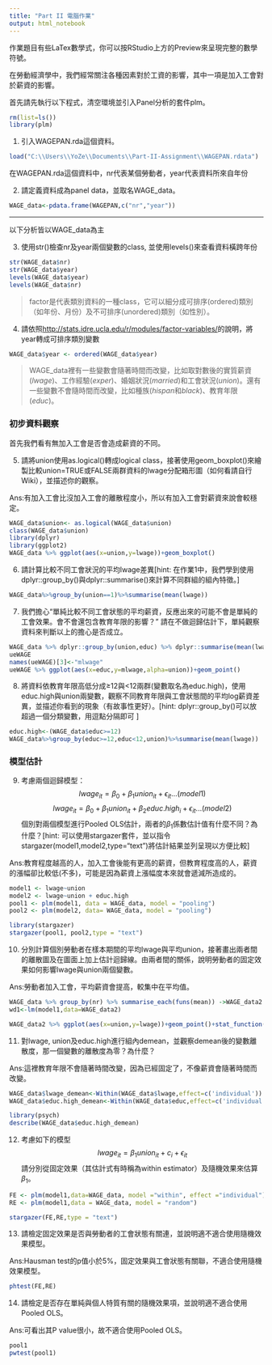```yaml
---
title: "Part II 電腦作業"
output: html_notebook
---
```

作業題目有些LaTex數學式，你可以按RStudio上方的Preview來呈現完整的數學符號。

在勞動經濟學中，我們經常關注各種因素對於工資的影響，其中一項是加入工會對於薪資的影響。

首先請先執行以下程式，清空環境並引入Panel分析的套件plm。
```r
rm(list=ls())
library(plm)
```


1. 引入WAGEPAN.rda這個資料。
```r
load("C:\\Users\\YoZe\\Documents\\Part-II-Assignment\\WAGEPAN.rdata")

```

在WAGEPAN.rda這個資料中，nr代表某個勞動者，year代表資料所來自年份

2. 請定義資料成為panel data，並取名WAGE_data。
```r
WAGE_data<-pdata.frame(WAGEPAN,c("nr","year"))

```

***
以下分析皆以WAGE_data為主

3. 使用str()檢查nr及year兩個變數的class, 並使用levels()來查看資料橫跨年份
```r
str(WAGE_data$nr)
str(WAGE_data$year)
levels(WAGE_data$year)
levels(WAGE_data$nr)
```

> factor是代表類別資料的一種class，它可以細分成可排序(ordered)類別（如年份、月份）及不可排序(unordered)類別（如性別）。

4. 請依照<http://stats.idre.ucla.edu/r/modules/factor-variables/>的說明，將year轉成可排序類別變數
```r
WAGE_data$year <- ordered(WAGE_data$year)
```


> WAGE_data裡有一些變數會隨著時間而改變，比如取對數後的實質薪資($lwage$)、工作經驗($exper$)、婚姻狀況($married$)和工會狀況($union$)。還有一些變數不會隨時間而改變，比如種族($hispan$和$black$)、教育年限($educ$)。

### 初步資料觀察
首先我們看有無加入工會是否會造成薪資的不同。

5. 請將union使用as.logical()轉成logical class，接著使用geom_boxplot()來繪製比較union=TRUE或FALSE兩群資料的lwage分配箱形圖（如何看請自行Wiki），並描述你的觀察。

Ans:有加入工會比沒加入工會的離散程度小，所以有加入工會對薪資來說會較穩定。
```r
WAGE_data$union<- as.logical(WAGE_data$union)
class(WAGE_data$union)
library(dplyr)
library(ggplot2)
WAGE_data %>% ggplot(aes(x=union,y=lwage))+geom_boxplot()
```


6. 請計算比較不同工會狀況的平均lwage差異[hint: 在作業1中，我們學到使用dplyr::group_by()與dplyr::summarise()來計算不同群組的組內特徵。]
```r
WAGE_data%>%group_by(union==1)%>%summarise(mean(lwage))
```

 7. 我們擔心“單純比較不同工會狀態的平均薪資，反應出來的可能不會是單純的工會效果。會不會還包含教育年限的影響？” 請在不做迴歸估計下，單純觀察資料來判斷以上的擔心是否成立。
```r
WAGE_data %>% dplyr::group_by(union,educ) %>% dplyr::summarise(mean(lwage)) -> ueWAGE
ueWAGE
names(ueWAGE)[3]<-"mlwage"
ueWAGE %>% ggplot(aes(x=educ,y=mlwage,alpha=union))+geom_point()
```

8. 將資料依教育年限高低分成≥12與<12兩群(變數取名為educ.high)，使用educ.high與union兩變數，觀察不同教育年限與工會狀態間的平均log薪資差異，並描述你看到的現象（有故事性更好）。[hint: dplyr::group_by()可以放超過一個分類變數，用逗點分隔即可 ]
```r
educ.high<-(WAGE_data$educ>=12)
WAGE_data%>%group_by(educ>=12,educ<12,union)%>%summarise(mean(lwage))
```

### 模型估計
9. 考慮兩個迴歸模型：
$$lwage_{it}	=\beta_{0}+\beta_{1}union_{it}+\epsilon_{it}...(model1)$$
$$lwage_{it}	=\beta_{0}+\beta_{1}union_{it}+\beta_{2}educ.high_{i}+\epsilon_{it}...(model2)$$
個別對兩個模型進行Pooled OLS估計，兩者的$\beta_1$係數估計值有什麼不同？為什麼？[hint: 可以使用stargazer套件，並以指令stargazer(model1,model2,type="text")將估計結果並列呈現以方便比較]

Ans:教育程度越高的人，加入工會後能有更高的薪資，但教育程度高的人，薪資的漲幅卻比較低(不多)，可能是因為薪資上漲幅度本來就會遞減所造成的。
```r
model1 <- lwage~union
model2 <- lwage~union + educ.high
pool1 <- plm(model1, data = WAGE_data, model = "pooling")
pool2 <- plm(model2, data= WAGE_data, model = "pooling")

library(stargazer)
stargazer(pool1, pool2,type = "text")
```

10. 分別計算個別勞動者在樣本期間的平均lwage與平均union，接著畫出兩者間的離散圖及在圖面上加上估計迴歸線。由兩者間的關係，說明勞動者的固定效果如何影響lwage與union兩個變數。

Ans:勞動者加入工會，平均薪資會提高，較集中在平均值。
```r
WAGE_data %>% group_by(nr) %>% summarise_each(funs(mean)) ->WAGE_data2
wd1<-lm(model1,data=WAGE_data2)

WAGE_data2 %>% ggplot(aes(x=union,y=lwage))+geom_point()+stat_function(fun=function(x){wd1$coefficients[1]+wd1$coefficients[2]*x},color="black",linetype="solid")+stat_function(fun=function(x){wd2$coefficients[1]+wd2$coefficients[2]*x},color="black",linetype="dashed")
```


11. 對lwage, union及educ.high進行組內demean，並觀察demean後的變數離散度，那一個變數的離散度為零？為什麼？

Ans:這裡教育年限不會隨著時間改變，因為已經固定了，不像薪資會隨著時間而改變。
```r
WAGE_data$lwage_demean<-Within(WAGE_data$lwage,effect=c('individual'))
WAGE_data$educ.high_demean<-Within(WAGE_data$educ,effect=c('individual'))

library(psych)
describe(WAGE_data$educ.high_demean)
```

12. 考慮如下的模型
$$lwage_{it}=\beta_{1}union_{it}+c_{i}+\epsilon_{it}$$
請分別從固定效果（其估計式有時稱為within estimator）及隨機效果來估算$\beta_1$。
```r
FE <- plm(model1,data=WAGE_data, model ="within", effect ="individual")
RE <- plm(model1,data = WAGE_data, model = "random")

stargazer(FE,RE,type = "text")
```

13. 請檢定固定效果是否與勞動者的工會狀態有關連，並說明適不適合使用隨機效果模型。

Ans:Hausman test的p值小於5%，固定效果與工會狀態有關聯，不適合使用隨機效果模型。
```r
phtest(FE,RE)
```

14. 請檢定是否存在單純與個人特質有關的隨機效果項，並說明適不適合使用Pooled OLS。

Ans:可看出其P value很小，故不適合使用Pooled OLS。
```r
pool1
pwtest(pool1)
```

